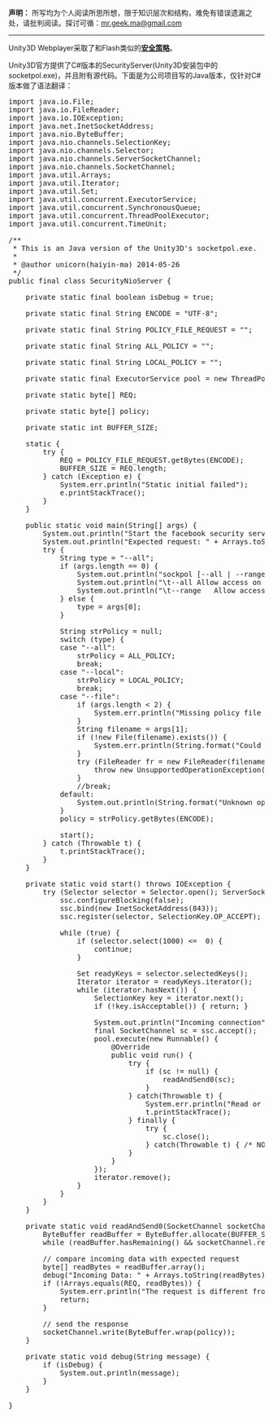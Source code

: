 **声明：** 所写均为个人阅读所思所想，限于知识层次和结构，难免有错误遗漏之处，请批判阅读。探讨可循：<mr.geek.ma@gmail.com>

* * *

Unity3D Webplayer采取了和Flash类似的**[安全策略](http://docs.unity3d.com/Manual/SecuritySandbox.html)**。

Unity3D官方提供了C#版本的SecurityServer(Unity3D安装包中的socketpol.exe)，并且附有源代码。下面是为公司项目写的Java版本，仅针对C#版本做了语法翻译：

<!--more-->

<pre>
import java.io.File;
import java.io.FileReader;
import java.io.IOException;
import java.net.InetSocketAddress;
import java.nio.ByteBuffer;
import java.nio.channels.SelectionKey;
import java.nio.channels.Selector;
import java.nio.channels.ServerSocketChannel;
import java.nio.channels.SocketChannel;
import java.util.Arrays;
import java.util.Iterator;
import java.util.Set;
import java.util.concurrent.ExecutorService;
import java.util.concurrent.SynchronousQueue;
import java.util.concurrent.ThreadPoolExecutor;
import java.util.concurrent.TimeUnit;

/**
 * This is an Java version of the Unity3D's socketpol.exe.
 * 
 * @author unicorn(haiyin-ma) 2014-05-26
 */
public final class SecurityNioServer {
    
    private static final boolean isDebug = true;
    
    private static final String ENCODE = "UTF-8";
    
    private static final String POLICY_FILE_REQUEST = "<policy-file-request/>";
    
    private static final String ALL_POLICY = "<?xml version='1.0'?><cross-domain-policy><allow-access-from domain=\"*\" to-ports=\"*\" /></cross-domain-policy>";

    private static final String LOCAL_POLICY = "<?xml version='1.0'?><cross-domain-policy><allow-access-from domain=\"*\" to-ports=\"4500-4550\" /></cross-domain-policy>";
    
    private static final ExecutorService pool = new ThreadPoolExecutor(10, Integer.MAX_VALUE, 60L, TimeUnit.SECONDS, new SynchronousQueue<Runnable>());
    
    private static byte[] REQ;
    
    private static byte[] policy;
    
    private static int BUFFER_SIZE;
    
    static {
        try {
            REQ = POLICY_FILE_REQUEST.getBytes(ENCODE);
            BUFFER_SIZE = REQ.length;
        } catch (Exception e) {
            System.err.println("Static initial failed");
            e.printStackTrace();
        }
    }
    
    public static void main(String[] args) {
        System.out.println("Start the facebook security server ...");
        System.out.println("Expected request: " + Arrays.toString(REQ));
        try {
            String type = "--all";
            if (args.length == 0) {
                System.out.println("sockpol [--all | --range | --file policy] default [--all]");
                System.out.println("\t--all Allow access on every port)");
                System.out.println("\t--range   Allow access on portrange 4500-4550)");
            } else {
                type = args[0];
            }
           
            String strPolicy = null;
            switch (type) {
            case "--all":
                strPolicy = ALL_POLICY;
                break;
            case "--local":
                strPolicy = LOCAL_POLICY;
                break;
            case "--file":
                if (args.length < 2) {
                    System.err.println("Missing policy file name after '--file'.");
                }
                String filename = args[1];
                if (!new File(filename).exists()) {
                    System.err.println(String.format("Could not find policy file '%s'.", filename));
                }
                try (FileReader fr = new FileReader(filename)) {
                    throw new UnsupportedOperationException("Haven't support the read file function!");
                }
                //break;
            default:
                System.out.println(String.format("Unknown option '%s'.", type));
            }
            policy = strPolicy.getBytes(ENCODE);
            
            start();
        } catch (Throwable t) {
            t.printStackTrace();
        }
    }
    
    private static void start() throws IOException {
        try (Selector selector = Selector.open(); ServerSocketChannel ssc = ServerSocketChannel.open()) {
            ssc.configureBlocking(false);
            ssc.bind(new InetSocketAddress(843));
            ssc.register(selector, SelectionKey.OP_ACCEPT);
            
            while (true) {
                if (selector.select(1000) <=  0) {
                    continue;
                }
                
                Set<SelectionKey> readyKeys = selector.selectedKeys();
                Iterator<SelectionKey> iterator = readyKeys.iterator();
                while (iterator.hasNext()) {
                    SelectionKey key = iterator.next();
                    if (!key.isAcceptable()) { return; }
                    
                    System.out.println("Incoming connection");
                    final SocketChannel sc = ssc.accept();
                    pool.execute(new Runnable() {
                        @Override
                        public void run() {
                            try {
                                if (sc != null) {
                                    readAndSend0(sc);
                                }
                            } catch(Throwable t) {
                                System.err.println("Read or send failed");
                                t.printStackTrace();
                            } finally {
                                try {
                                    sc.close();
                                } catch(Throwable t) { /* NOP */ }
                            }
                        }
                    });
                    iterator.remove();
                }
            }
        }
    }
    
    private static void readAndSend0(SocketChannel socketChannel) throws IOException {
        ByteBuffer readBuffer = ByteBuffer.allocate(BUFFER_SIZE);
        while (readBuffer.hasRemaining() && socketChannel.read(readBuffer) != -1) { /* NOP */ }
        
        // compare incoming data with expected request
        byte[] readBytes = readBuffer.array();
        debug("Incoming Data: " + Arrays.toString(readBytes));
        if (!Arrays.equals(REQ, readBytes)) {
            System.err.println("The request is different from the expected, maybe invalid");
            return;
        }
        
        // send the response
        socketChannel.write(ByteBuffer.wrap(policy));
    }
    
    private static void debug(String message) {
        if (isDebug) {
            System.out.println(message);
        }
    }
    
}
</pre>